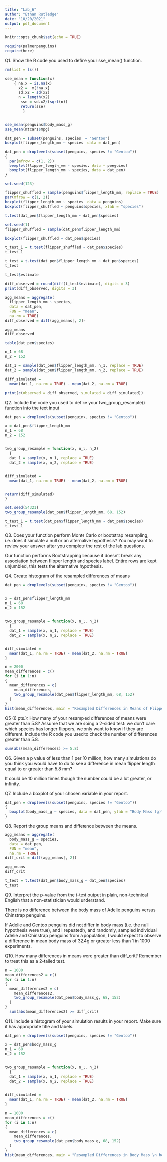 ```yaml
---
title: "Lab_6"
author: "Ethan Rutledge"
date: "10/20/2021"
output: pdf_document
---
```


```r
knitr::opts_chunk$set(echo = TRUE)
```

```r
require(palmerpenguins)
require(here)
```

Q1. Show the R code you used to define your sse_mean() function. 
```r
rm(list = ls())

sse_mean = function(x)
    { na.x = is.na(x)
      x2 =  x[!na.x]
      sd.x2 = sd(x2)
      n = length(x2)
       sse = sd.x2/(sqrt(n))
       return(sse)
        }


sse_mean(penguins$body_mass_g)
sse_mean(mtcars$mpg)

```

```r
dat_pen = subset(penguins, species != "Gentoo")
boxplot(flipper_length_mm ~ species, data = dat_pen)

```

```r
dat_pen = droplevels(subset(penguins, species != "Gentoo"))
{
  par(mfrow = c(1, 2))
  boxplot(flipper_length_mm ~ species, data = penguins)
  boxplot(flipper_length_mm ~ species, data = dat_pen)
}

```

```r
set.seed(123)

flipper_shuffled = sample(penguins$flipper_length_mm, replace = TRUE)
par(mfrow = c(1, 2))
boxplot(flipper_length_mm ~ species, data = penguins)
boxplot(flipper_shuffled ~ penguins$species, xlab = "species")

```

```r
t.test(dat_pen$flipper_length_mm ~ dat_pen$species)

```

```r
set.seed(1)
flipper_shuffled = sample(dat_pen$flipper_length_mm)

boxplot(flipper_shuffled ~ dat_pen$species)

```

```r
t_test_1 = t.test(flipper_shuffled ~ dat_pen$species)
t_test_1

```

```r
t_test = t.test(dat_pen$flipper_length_mm ~ dat_pen$species)
t_test

t_test$estimate

diff_observed = round(diff(t_test$estimate), digits = 3)
print(diff_observed, digits = 3)
```

```r
agg_means = aggregate(
  flipper_length_mm ~ species, 
  data = dat_pen, 
  FUN = "mean", 
  na.rm = TRUE)
diff_observed = diff(agg_means[, 2])

agg_means
diff_observed

```

```r
table(dat_pen$species)

```

```r
n_1 = 68
n_2 = 152

dat_1 = sample(dat_pen$flipper_length_mm, n_1, replace = TRUE)
dat_2 = sample(dat_pen$flipper_length_mm, n_2, replace = TRUE)

diff_simulated = 
  mean(dat_1, na.rm = TRUE) - mean(dat_2, na.rm = TRUE)

print(c(observed = diff_observed, simulated = diff_simulated))

```

Q2. Include the code you used to define your two_group_resample() function into the text input
```r
dat_pen = droplevels(subset(penguins, species != "Gentoo"))

x = dat_pen$flipper_length_mm
n_1 = 68
n_2 = 152


two_group_resample = function(x, n_1, n_2) 
  {
  dat_1 = sample(x, n_1, replace = TRUE)
  dat_2 = sample(x, n_2, replace = TRUE)
  

diff_simulated = 
  mean(dat_1, na.rm = TRUE) - mean(dat_2, na.rm = TRUE)


return(diff_simulated)
}

set.seed(54321)
two_group_resample(dat_pen$flipper_length_mm, 68, 152)

t_test_1 = t.test(dat_pen$flipper_length_mm ~ dat_pen$species)
t_test_1

```


Q3. Does your function perform Monte Carlo or bootstrap resampling, i.e. does it simulate a null or an alternative hypothesis? You may want to review your answer after you complete the rest of the lab questions.

Our function performs Bootstrapping because it doesn't break any association between flipper length and species label. Entire rows are kept unjumbled, this tests the alternative hypothesis. 


Q4. Create histogram of the resampled differences of means
```r

dat_pen = droplevels(subset(penguins, species != "Gentoo"))


x = dat_pen$flipper_length_mm
n_1 = 68
n_2 = 152


two_group_resample = function(x, n_1, n_2) 
  {
  dat_1 = sample(x, n_1, replace = TRUE)
  dat_2 = sample(x, n_2, replace = TRUE)
  

diff_simulated = 
  mean(dat_1, na.rm = TRUE) - mean(dat_2, na.rm = TRUE)
}

n = 2000
mean_differences = c()
for (i in 1:n)
{
  mean_differences = c(
    mean_differences,
    two_group_resample(dat_pen$flipper_length_mm, 68, 152)
  )
}
hist(mean_differences, main = "Resampled Differences in Means of Flipper Length \nBetween Adelie and Chinstrap Penguins", ylab = "Frequency" , xlab = "Adelie and \nChinstrap Flipper Lengths")

```

Q5 (6 pts.): How many of your resampled differences of means were greater than 5.8?
Assume that we are doing a 2-sided test: we don’t care which species has longer flippers, we only want to know if they are different.
Include the R code you used to check the number of differences greater than 5.8.
```r
sum(abs(mean_differences) >= 5.8)

```

Q6. Given a p value of less than 1 per 10 million, how many simulations do you think you would have to do to see a difference in mean flipper length equal to or greater than 5.8 mm?

It could be 10 million times though the number could be a lot greater, or infinity.

Q7. Include a boxplot of your chosen variable in your report.

```r

dat_pen = droplevels(subset(penguins, species != "Gentoo"))
{
  boxplot(body_mass_g ~ species, data = dat_pen, ylab = "Body Mass (g)", main = "Body Mass of Adelie and Chinstrap Penguins", xlab = "Species" )
}
```

Q8. Report the group means and difference between the means.

```r
agg_means = aggregate(
  body_mass_g ~ species, 
  data = dat_pen, 
  FUN = "mean", 
  na.rm = TRUE)
diff_crit = diff(agg_means[, 2])

agg_means
diff_crit

t_test = t.test(dat_pen$body_mass_g ~ dat_pen$species)
t_test

```

Q9. Interpret the p-value from the t-test output in plain, non-technical English that a non-statistician would understand.

There is no difference between the body mass of Adelie penguins versus Chinstrap penguins.

If Adelie and Gentoo penguins did not differ in body mass (i.e. the null hypothesis were true), and I repeatedly, and randomly, sampled individual Adelie and Chinstrap penguins from a population, I would expect to observe a difference in mean body mass of 32.4g or greater less than 1 in 1000 experiments.

Q10. How many differences in means were greater than diff_crit?
Remember to treat this as a 2-tailed test.

```r
n = 1000
mean_differences2 = c()
for (i in 1:n)
{
  mean_differences2 = c(
    mean_differences2,
    two_group_resample(dat_pen$body_mass_g, 68, 152)
  )
}
  sum(abs(mean_differences2) >= diff_crit)
````


Q11. Include a histogram of your simulation results in your report. Make sure it has appropriate title and labels.
```r

dat_pen = droplevels(subset(penguins, species != "Gentoo"))

x = dat_pen$body_mass_g
n_1 = 68
n_2 = 152


two_group_resample = function(x, n_1, n_2) 
  {
  dat_1 = sample(x, n_1, replace = TRUE)
  dat_2 = sample(x, n_2, replace = TRUE)
  

diff_simulated = 
  mean(dat_1, na.rm = TRUE) - mean(dat_2, na.rm = TRUE)
}

n = 1000
mean_differences = c()
for (i in 1:n)
{
  mean_differences = c(
    mean_differences,
    two_group_resample(dat_pen$body_mass_g, 68, 152)
  )
}
hist(mean_differences, main = "Resampled Differences in Body Mass \n between Adelie and Chinstrap Penguins", ylab = "Frequency", xlab = "Mean Differences" )

```



